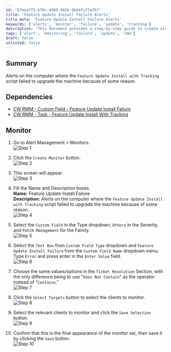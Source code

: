 ```yaml
---
id: '67eaa7f5-bf6c-4680-982b-8b64fc27a76f'
title: 'Feature Update Install Failure Alerts'
title_meta: 'Feature Update Install Failure Alerts'
keywords: ['alerts', 'monitor', 'failure', 'update', 'tracking']
description: 'This document provides a step-by-step guide to create alerts for monitoring failures during the Feature Update Install process using the ConnectWise RMM platform. It includes dependencies, monitor setup instructions, and visual aids for clarity.'
tags: ['alert', 'monitoring', 'failure', 'update', 'rmm']
draft: false
unlisted: false
---
```

## Summary

Alerts on the computer where the `Feature Update Install with Tracking` script failed to upgrade the machine because of some reason.

## Dependencies

- [CW RMM - Custom Field - Feature Update Install Failure](https://proval.itglue.com/DOC-5078775-14592254)
- [CW RMM - Task - Feature Update Install With Tracking](https://proval.itglue.com/DOC-5078775-12947845)

## Monitor

1. Go to Alert Management > Monitors.  
   ![Step 1](../../../static/img/Feature-Update-Install-Failure/image_3.png)
   
2. Click the `Create Monitor` button.  
   ![Step 2](../../../static/img/Feature-Update-Install-Failure/image_4.png)
   
3. This screen will appear.  
   ![Step 3](../../../static/img/Feature-Update-Install-Failure/image_5.png)
   
4. Fill the Name and Description boxes.  
   **Name:** Feature Update Install Failure  
   **Description:** Alerts on the computer where the `Feature Update Install with Tracking` script failed to upgrade the machine because of some reason.  
   ![Step 4](../../../static/img/Feature-Update-Install-Failure/image_6.png)
   
5. Select the `Custom Field` in the Type dropdown, `Others` in the Severity, and `Patch Management` for the Family.  
   ![Step 5](../../../static/img/Feature-Update-Install-Failure/image_7.png)
   
6. Select the `Text Box` from `Custom Field Type` dropdown and `Feature Update Install Failure` from the `Custom Field Name` dropdown menu. Type `Error` and press enter in the `Enter Value` field.  
   ![Step 6](../../../static/img/Feature-Update-Install-Failure/image_8.png)
   
7. Choose the same values/options in the `Ticket Resolution` Section, with the only difference being to use "`Does Not Contain`" as the operator instead of "`Contains`."  
   ![Step 7](../../../static/img/Feature-Update-Install-Failure/image_9.png)
   
8. Click the `Select Targets` button to select the clients to monitor.  
   ![Step 8](../../../static/img/Feature-Update-Install-Failure/image_10.png)
   
9. Select the relevant clients to monitor and click the `Save Selection` button.  
   ![Step 9](../../../static/img/Feature-Update-Install-Failure/image_11.png)
   
10. Confirm that this is the final appearance of the monitor set, then save it by clicking the `Save` button.  
    ![Step 10](../../../static/img/Feature-Update-Install-Failure/image_12.png)











